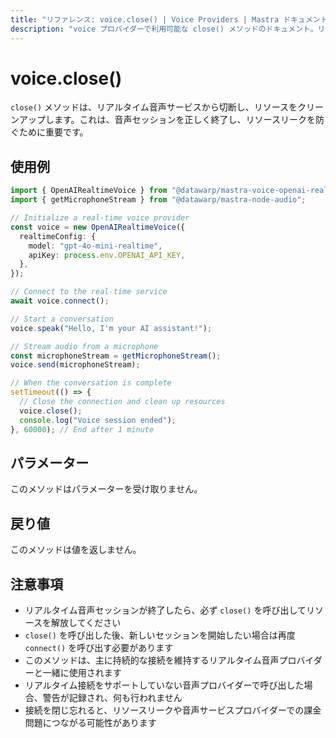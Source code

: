 ```yaml
---
title: "リファレンス: voice.close() | Voice Providers | Mastra ドキュメント"
description: "voice プロバイダーで利用可能な close() メソッドのドキュメント。リアルタイム音声サービスから切断します。"
---
```


# voice.close()

`close()` メソッドは、リアルタイム音声サービスから切断し、リソースをクリーンアップします。これは、音声セッションを正しく終了し、リソースリークを防ぐために重要です。

## 使用例

```typescript
import { OpenAIRealtimeVoice } from "@datawarp/mastra-voice-openai-realtime";
import { getMicrophoneStream } from "@datawarp/mastra-node-audio";

// Initialize a real-time voice provider
const voice = new OpenAIRealtimeVoice({
  realtimeConfig: {
    model: "gpt-4o-mini-realtime",
    apiKey: process.env.OPENAI_API_KEY,
  },
});

// Connect to the real-time service
await voice.connect();

// Start a conversation
voice.speak("Hello, I'm your AI assistant!");

// Stream audio from a microphone
const microphoneStream = getMicrophoneStream();
voice.send(microphoneStream);

// When the conversation is complete
setTimeout(() => {
  // Close the connection and clean up resources
  voice.close();
  console.log("Voice session ended");
}, 60000); // End after 1 minute
```

## パラメーター

このメソッドはパラメーターを受け取りません。

## 戻り値

このメソッドは値を返しません。

## 注意事項

- リアルタイム音声セッションが終了したら、必ず `close()` を呼び出してリソースを解放してください
- `close()` を呼び出した後、新しいセッションを開始したい場合は再度 `connect()` を呼び出す必要があります
- このメソッドは、主に持続的な接続を維持するリアルタイム音声プロバイダーと一緒に使用されます
- リアルタイム接続をサポートしていない音声プロバイダーで呼び出した場合、警告が記録され、何も行われません
- 接続を閉じ忘れると、リソースリークや音声サービスプロバイダーでの課金問題につながる可能性があります
